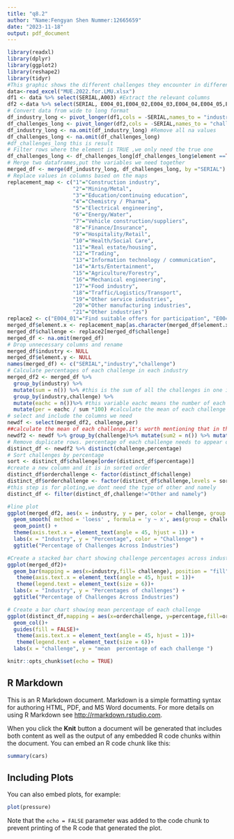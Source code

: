 ```yaml
---
title: "q8.2"
author: "Name:Fengyan Shen Nummer:12665659"
date: "2023-11-18"
output: pdf_document
---
```

```r
library(readxl)
library(dplyr)
library(ggplot2)
library(reshape2)
library(tidyr)
#This graphic shows the different challenges they encounter in different industries.
data<-read_excel("MUE.2022.for.LMU.xlsx")
df1 <- data %>% select(SERIAL,A003) #Extract the relevant columns
df2 <-data %>% select(SERIAL, E004_01,E004_02,E004_03,E004_04,E004_05,E004_06,E004_07) 
# Convert data from wide to long format
df_industry_long <- pivot_longer(df1,cols = -SERIAL,names_to = "industry", values_to = "element")
df_challenges_long <- pivot_longer(df2,cols = -SERIAL,names_to = "challenge", values_to = "element") 
df_industry_long <- na.omit(df_industry_long) #Remove all na values
df_challenges_long <- na.omit(df_challenges_long)
#df_challenges_long this is result
# Filter rows where the element is TRUE ,we only need the true one
df_challenges_long <- df_challenges_long[df_challenges_long$element ==TRUE,]
# Merge two dataframes,put the variables we need together
merged_df <- merge(df_industry_long, df_challenges_long, by ="SERIAL")
# Replace values in columns based on the maps
replacement_map <- c("1"="Construction industry",
                     "2"="Mining/Metal",
                     "3"="Education/continuing education",
                     "4"="Chemistry / Pharma",
                     "5"="Electrical engineering",
                     "6"="Energy/Water",
                     "7"="Vehicle construction/suppliers",
                     "8"="Finance/Insurance",
                     "9"="Hospitality/Retail",
                     "10"="Health/Social Care",
                     "11"="Real estate/housing",
                     "12"="Trading",
                     "13"="Information technology / communication",
                     "14"="Arts/Entertainment",
                     "15"="Agriculture/Forestry",
                     "16"="Mechanical engineering",
                     "17"="Food industry",
                     "18"="Traffic/Logistics/Transport",
                     "19"="Other service industries",
                     "20"="Other manufacturing industries",
                     "21"="Other industries")
replace2 <- c("E004_01"="Find suitable offers for participation", "E004_02"="Attract employees to participate", "E004_03"=" Coordination of employees", "E004_04"=" Limited time of employees", "E004_05"="Costs of the program", "E004_06"=" Lack of support from management", "E004_07"="Other and namely")
merged_df$element.x <- replacement_map[as.character(merged_df$element.x)]
merged_df$challenge <- replace2[merged_df$challenge]
merged_df <- na.omit(merged_df)
# Drop unnecessary columns and rename
merged_df$industry <- NULL
merged_df$element.y <- NULL
names(merged_df) <- c("SERIAL","industry","challenge") 
# Calculate percentages of each challenge in each industry
merged_df2 <- merged_df %>%
  group_by(industry) %>% 
  mutate(sum = n()) %>% #this is the sum of all the challenges in one industry
  group_by(industry,challenge) %>% 
  mutate(eachc = n())%>% #this variable eachc means the number of each challenge in one industry
  mutate(per = eachc / sum *100) #calculate the mean of each challenge in each industry
# select and include the columns we need
newdf <- select(merged_df2, challenge,per)
##calculate the mean of each challenge.it's worth mentioning that in this step we do not take industry factors into account
newdf2 <- newdf %>% group_by(challenge)%>% mutate(sum2 = n()) %>% mutate(percentage = sum(per)/sum2)
# Remove duplicate rows. percentage of each challenge needs to appear only once.
distinct_df <- newdf2 %>% distinct(challenge,percentage)
# Sort challenges by percentage
sort <- distinct_df$challenge[order(distinct_df$percentage)]
#create a new column and it is in sorted order
distinct_df$orderchallenge <- factor(distinct_df$challenge)
distinct_df$orderchallenge <- factor(distinct_df$challenge,levels = sort)
#this step is for ploting,we dont need the type of other and namely
distinct_df <- filter(distinct_df,challenge!="Other and namely")

#line plot
ggplot(merged_df2, aes(x = industry, y = per, color = challenge, group = challenge)) +
  geom_smooth( method = 'loess' , formula = 'y ~ x', aes(group = challenge)) +
  geom_point() +
  theme(axis.text.x = element_text(angle = 45, hjust = 1)) +
  labs(x = "Industry", y = "Percentage", color = "Challenge") +
  ggtitle("Percentage of Challenges Across Industries")

#Create a stacked bar chart showing challenge percentages across industries
ggplot(merged_df2)+
  geom_bar(mapping = aes(x=industry,fill= challenge), position = "fill")+
   theme(axis.text.x = element_text(angle = 45, hjust = 1))+
   theme(legend.text = element_text(size = 6))+
  labs(x = "Industry", y = "Percentages of challenges") +
  ggtitle("Percentage of Challenges Across Industries")

# Create a bar chart showing mean percentage of each challenge
ggplot(distinct_df,mapping = aes(x=orderchallenge, y=percentage,fill=orderchallenge))+
  geom_col()+
  guides(fill = FALSE)+
   theme(axis.text.x = element_text(angle = 45, hjust = 1))+
   theme(legend.text = element_text(size = 6))+
  labs(x = "challenge", y = "mean  percentage of each challenge ")


```

```r
knitr::opts_chunk$set(echo = TRUE)
```

## R Markdown

This is an R Markdown document. Markdown is a simple formatting syntax for authoring HTML, PDF, and MS Word documents. For more details on using R Markdown see <http://rmarkdown.rstudio.com>.

When you click the **Knit** button a document will be generated that includes both content as well as the output of any embedded R code chunks within the document. You can embed an R code chunk like this:

```r
summary(cars)
```

## Including Plots

You can also embed plots, for example:

```r
plot(pressure)
```

Note that the `echo = FALSE` parameter was added to the code chunk to prevent printing of the R code that generated the plot.
